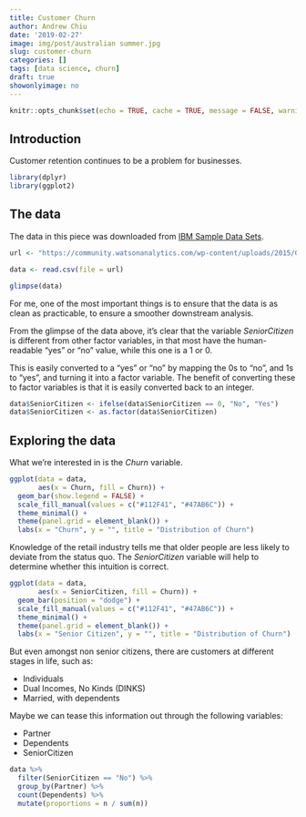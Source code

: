```yaml
---
title: Customer Churn
author: Andrew Chiu
date: '2019-02-27'
image: img/post/australian summer.jpg
slug: customer-churn
categories: []
tags: [data science, churn]
draft: true
showonlyimage: no
---
```


```r
knitr::opts_chunk$set(echo = TRUE, cache = TRUE, message = FALSE, warning = FALSE)
```

## Introduction

Customer retention continues to be a problem for businesses.

```r
library(dplyr)
library(ggplot2)
```


## The data

The data in this piece was downloaded from [IBM Sample Data Sets](https://www.ibm.com/communities/analytics/watson-analytics-blog/guide-to-sample-datasets/).

```r
url <- "https://community.watsonanalytics.com/wp-content/uploads/2015/03/WA_Fn-UseC_-Telco-Customer-Churn.csv?cm_mc_uid=10924880594715512438678&cm_mc_sid_50200000=61751631551243867866&cm_mc_sid_52640000=17392971551243867874"

data <- read.csv(file = url)

glimpse(data)
```

For me, one of the most important things is to ensure that the data is as clean
as practicable, to ensure a smoother downstream analysis.

From the glimpse of the data above, it's clear that the variable *SeniorCitizen*
is different from other factor variables, in that most have the human-readable
"yes" or "no" value, while this one is a 1 or 0.

This is easily converted to a "yes" or "no" by mapping the 0s to "no", 
and 1s to "yes", and turning it into a factor variable. The benefit of 
converting these to factor variables is that it is easily converted back to an
integer.

```r
data$SeniorCitizen <- ifelse(data$SeniorCitizen == 0, "No", "Yes")
data$SeniorCitizen <- as.factor(data$SeniorCitizen)
```

## Exploring the data

What we're interested in is the *Churn* variable.

```r
ggplot(data = data,
       aes(x = Churn, fill = Churn)) +
  geom_bar(show.legend = FALSE) +
  scale_fill_manual(values = c("#112F41", "#47AB6C")) +
  theme_minimal() +
  theme(panel.grid = element_blank()) +
  labs(x = "Churn", y = "", title = "Distribution of Churn")

```

Knowledge of the retail industry tells me that older people are less likely to
deviate from the status quo. The *SeniorCitizen* variable will help to determine
whether this intuition is correct.

```r
ggplot(data = data,
       aes(x = SeniorCitizen, fill = Churn)) +
  geom_bar(position = "dodge") +
  scale_fill_manual(values = c("#112F41", "#47AB6C")) +
  theme_minimal() +
  theme(panel.grid = element_blank()) +
  labs(x = "Senior Citizen", y = "", title = "Distribution of Churn")
```

But even amongst non senior citizens, there are customers at different stages in
life, such as:

* Individuals
* Dual Incomes, No Kinds (DINKS)
* Married, with dependents

Maybe we can tease this information out through the following variables:

* Partner
* Dependents
* SeniorCitizen

```r
data %>%
  filter(SeniorCitizen == "No") %>%
  group_by(Partner) %>%
  count(Dependents) %>%
  mutate(proportions = n / sum(n))
```

